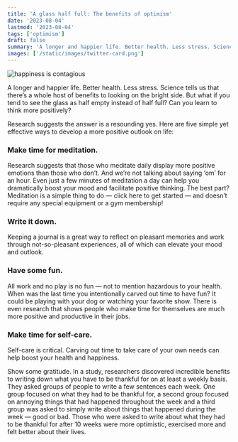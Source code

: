 ```yaml
---
title: 'A glass half full: The benefits of optimism'
date: '2023-08-04'
lastmod: '2023-08-04'
tags: ['optimism']
draft: false
summary: 'A longer and happier life. Better health. Less stress. Science tells us that there’s a whole host of benefits to looking on the bright side. But what if you tend to see the glass as half empty instead of half full?'
images: ['/static/images/twitter-card.png']
---
```


![happiness is contagious](static/images/benefits-of-optimism/69300071_M-300x200.jpeg)

A longer and happier life. Better health. Less stress. Science tells us that there’s a whole host of benefits to looking on the bright side. But what if you tend to see the glass as half empty instead of half full? Can you learn to think more positively?

Research suggests the answer is a resounding yes. Here are five simple yet effective ways to develop a more positive outlook on life:

### Make time for meditation. 
Research suggests that those who meditate daily display more positive emotions than those who don’t. And we’re not talking about saying ‘om’ for an hour. Even just a few minutes of meditation a day can help you dramatically boost your mood and facilitate positive thinking. The best part? Meditation is a simple thing to do — click here to get started — and doesn’t require any special equipment or a gym membership!

### Write it down. 
Keeping a journal is a great way to reflect on pleasant memories and work through not-so-pleasant experiences, all of which can elevate your mood and outlook.

### Have some fun. 
All work and no play is no fun — not to mention hazardous to your health. When was the last time you intentionally carved out time to have fun? It could be playing with your dog or watching your favorite show. There is even research that shows people who make time for themselves are much more positive and productive in their jobs.

### Make time for self-care. 
Self-care is critical. Carving out time to take care of your own needs can help boost your health and happiness.

Show some gratitude. In a study, researchers discovered incredible benefits to writing down what you have to be thankful for on at least a weekly basis. They asked groups of people to write a few sentences each week. One group focused on what they had to be thankful for, a second group focused on annoying things that had happened throughout the week and a third group was asked to simply write about things that happened during the week — good or bad. Those who were asked to write about what they had to be thankful for after 10 weeks were more optimistic, exercised more and felt better about their lives.